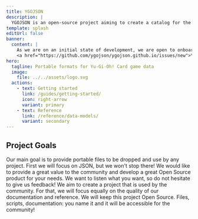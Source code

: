 ```yaml
---
title: YGOJSON
description: |
  YGOJSON is an open-source project aiming to create a catalog for the Yu-Gi-Oh card game in portable formats.
template: splash
editUrl: false
banner:
  content: |
    As we are on an initial state of development, we are open to onboard any collaborator.
    <a href="https://github.com/ygojson/ygojson.github.io/issues/new">You are welcome open an issue to get in touch!</a>
hero:
  tagline: Portable formats for Yu-Gi-Oh! Card game data
  image:
    file: ../../assets/logo.svg
  actions:
    - text: Getting started
      link: /guides/getting-started/
      icon: right-arrow
      variant: primary
    - text: Reference
      link: /reference/data-models/
      variant: secondary
---
```



## Project Goals

<CardGrid stagger>
	<Card title="Portable files" icon="document">
    Our main goal is to provide portable files to be dropped and use by any project.
    First we will focus on JSON, but we won't stop there!
	</Card>
  <Card title="Community-driven" icon="pencil">
    We would like to provide a great value to the community and develop a great Open Source product for your needs.
    We want to listen what you want, so do not hesitate to give us feedback!
	</Card>
  <Card title="Well-documented" icon="open-book">
    We aim to create a project that is used by the community.
    For that, we will focus equally on the quality of our documentation and reference.
	</Card>
	<Card title="Open Source" icon="rocket">
    We will keep this project Open Source.
    Files, scripts, documentation: you name it and it will be accessible for the community!
	</Card>
</CardGrid>
